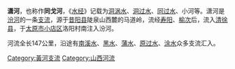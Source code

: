 {{Not|潇水}}
'''潇河'''，也称作'''同戈河'''，《[[水经|水经]]》记载为[[洞涡水|洞涡水]]、[[洞过水|洞过水]]、[[同过水|同过水]]、小河等。潇河是[[汾河|汾河]]的一条[[支流|支流]]，源于[[昔阳县|昔阳县]]陡泉山西麓的马道岭，流经[[寿阳|寿阳]]、[[榆次|榆次]]后，流入[[清徐县|清徐县]]，于[[太原市|太原市]][[小店区|小店区]]洛阳村南注入汾河。

河流全长147公里，沿途有[[南溪水|南溪水]]、[[黑水|黑水]]、[[蒲水|蒲水]]、[[原过水|原过水]]、[[涂水|涂水]]众多支流汇入。

{{黄河|nocat}}
{{中国地理小作品}}
[[Category:黃河支流|Category:黃河支流]]
[[Category:山西河流|Category:山西河流]]